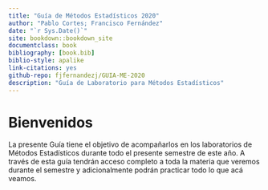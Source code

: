 ```yaml
--- 
title: "Guía de Métodos Estadísticos 2020"
author: "Pablo Cortes; Francisco Fernández"
date: "`r Sys.Date()`"
site: bookdown::bookdown_site
documentclass: book
bibliography: [book.bib]
biblio-style: apalike
link-citations: yes
github-repo: fjfernandezj/GUIA-ME-2020
description: "Guía de Laboratorio para Métodos Estadísticos"
---
```


# Bienvenidos {-}
La presente Guía tiene el objetivo de acompañarlos en los laboratorios de Métodos Estadísticos durante todo el presente semestre de este año. A través de esta guía tendrán acceso completo a toda la materia que veremos durante el semestre y adicionalmente podrán practicar todo lo que acá veamos.

